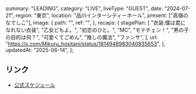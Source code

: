   summary: "LEADING",
  category: "LIVE",
  liveType: "GUEST",
  date: "2024-07-21",
  region: "東京",
  location: "品川インターシティーホール",
  present: ["高嶺のなでしこ"],
  image: {
    path: "",
    ref: "",
  },
  recaps: {
    stagePlan: [
      "衣装:僕は君になれない衣装",
      "乙女どもよ。",
      "初恋のひと。",
      "MC",
      "モテチェン！",
      "男の子の目的は何？",
      "可愛くてごめん",
      "推しの魔法",
      "ファンサ",
    ],
    url: "https://x.com/Mikuru_hositani/status/1814948983040835653",
  },
  updatedAt: "2025-06-14",
};

## リンク

- [公式スケジュール](https://takanenonadeshiko.jp/?p=2214)
